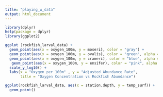 ```yaml
---
title: "playing_w_data"
output: html_document
---
```



```r
library(dplyr)
help(package = dplyr)
library(ggplot2)
```



```r
ggplot (rockfish_larval_data) +
  geom_point(aes(x = oxygen_100m, y = moseri), color = "gray") +
  geom_point(aes(x = oxygen_100m, y = ovalis), color = "green", alpha = 0.5) +
  geom_point(aes(x = oxygen_100m, y = crameri), color = "blue", alpha = 0.5) +
   geom_point(aes(x = oxygen_100m, y = ensifer), color = "pink", alpha = 0.5) +
  scale_y_log10() +
  labs(x = "Oxygen per 100m" , y = "Adjusted Abundance Rate", 
       title = "Oxygen Concentration vs Rockfish Abundance") 


```






```r
ggplot(rockfish_larval_data, aes(x = station.depth, y = temp_surf)) +
  geom_point()

```






